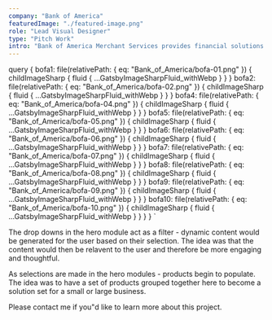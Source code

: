 ```yaml
---
company: "Bank of America"
featuredImage: "./featured-image.png"
role: "Lead Visual Designer"
type: "Pitch Work"
intro: "Bank of America Merchant Services provides financial solutions for small businesses and enterprise companies." 
---
```


  query {
    bofa1: file(relativePath: { eq: "Bank_of_America/bofa-01.png" }) {
      childImageSharp {
        fluid {
          ...GatsbyImageSharpFluid_withWebp
        }
      }
    }
    bofa2: file(relativePath: { eq: "Bank_of_America/bofa-02.png" }) {
      childImageSharp {
        fluid {
          ...GatsbyImageSharpFluid_withWebp
        }
      }
    }
    bofa4: file(relativePath: { eq: "Bank_of_America/bofa-04.png" }) {
      childImageSharp {
        fluid {
          ...GatsbyImageSharpFluid_withWebp
        }
      }
    }
    bofa5: file(relativePath: { eq: "Bank_of_America/bofa-05.png" }) {
      childImageSharp {
        fluid {
          ...GatsbyImageSharpFluid_withWebp
        }
      }
    }
    bofa6: file(relativePath: { eq: "Bank_of_America/bofa-06.png" }) {
      childImageSharp {
        fluid {
          ...GatsbyImageSharpFluid_withWebp
        }
      }
    }
    bofa7: file(relativePath: { eq: "Bank_of_America/bofa-07.png" }) {
      childImageSharp {
        fluid {
          ...GatsbyImageSharpFluid_withWebp
        }
      }
    }
    bofa8: file(relativePath: { eq: "Bank_of_America/bofa-08.png" }) {
      childImageSharp {
        fluid {
          ...GatsbyImageSharpFluid_withWebp
        }
      }
    }
    bofa9: file(relativePath: { eq: "Bank_of_America/bofa-09.png" }) {
      childImageSharp {
        fluid {
          ...GatsbyImageSharpFluid_withWebp
        }
      }
    }
    bofa10: file(relativePath: { eq: "Bank_of_America/bofa-10.png" }) {
      childImageSharp {
        fluid {
          ...GatsbyImageSharpFluid_withWebp
        }
      }
    }
  }
`

<GridTwo>

<ImageContainer classes="large" fluid={props.data.bofa6.childImageSharp.fluid} />

<ImageContainer classes="small" fluid={props.data.bofa1.childImageSharp.fluid} />

<ImageContainer classes="small" fluid={props.data.bofa2.childImageSharp.fluid} />

<ImageContainer classes="small right" fluid={props.data.bofa4.childImageSharp.fluid} />

<p class="small space-me right blog-text">The drop downs in the hero module act as a filter - dynamic content would be generated for the user based on their selection. The idea was that the content would then be relavent to the user and therefore be more engaging and thoughtful.</p>

<ImageContainer classes="small" fluid={props.data.bofa5.childImageSharp.fluid} />

<ImageContainer classes="small" fluid={props.data.bofa8.childImageSharp.fluid} />

<p class="small space-me right blog-text">As selections are made in the hero modules - products begin to populate. The idea was to have a set of products grouped together here to become a solution set for a small or large business.</p>

<ImageContainer classes="small" fluid={props.data.bofa7.childImageSharp.fluid} />

<ImageContainer classes="small" fluid={props.data.bofa10.childImageSharp.fluid} />

<ImageContainer classes="small right" fluid={props.data.bofa9.childImageSharp.fluid} />

<p class="small space-me right blog-text">Please contact me if you"d like to learn more about this project.</p>

</GridTwo>